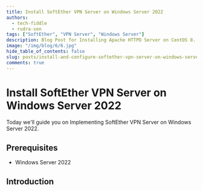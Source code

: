 ```yaml
---
title: Install SoftEther VPN Server on Windows Server 2022
authors:
  - tech-fiddle
  - rudra-sen
tags: ["SoftEther", "VPN Server", "Windows Server"]
description: Blog Post for Installing Apache HTTPD Server on CentOS 8.
image: "/img/blog/6/6.jpg"
hide_table_of_contents: false
slug: posts/install-and-configure-softether-vpn-server-on-windows-server-2022
comments: true
---
```


# Install SoftEther VPN Server on Windows Server 2022

Today we'll guide you on Implementing SoftEther VPN Server on Windows Server 2022.

<!-- truncate -->

## Prerequisites

- Windows Server 2022

## Introduction
